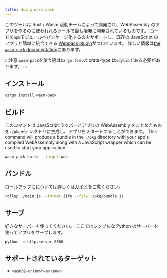 ```yaml
---
title: Using wasm-pack
---
```


このツールは Rust / Wasm 活動チームによって開発され、WebAssembly のアプリを作るのに使われれるツールで最も活発に開発されているものです。
コードを`npm`モジュールへパッケージ化するのをサポートし、既存の JavaScript のアプリと簡単に統合できる
[Webpack plugin](https://github.com/wasm-tool/wasm-pack-plugin)がついています。
詳しい情報は[the `wasm-pack` documentation](https://drager.github.io/wasm-pack/book/introduction.html)にあります。

:::注意
`wasm-pack`を使う際は`Cargo.toml`の crate-type は`cdylib`である必要があります。
:::

## インストール

```bash
cargo install wasm-pack
```

## ビルド

このコマンドは JavaScript ラッパーとアプリの WebAssembly をまとめたものを`./pkg`ディレクトリに生成し、アプリをスタートすることができます。
This command will produce a bundle in the `./pkg` directory with your app's compiled WebAssembly
along with a JavaScript wrapper which can be used to start your application.

```bash
wasm-pack build --target web
```

## バンドル

ロールアップにについては詳しくは[ガイド](https://rollupjs.org/guide/en/#quick-start)をご覧ください。

```bash
rollup ./main.js --format iife --file ./pkg/bundle.js
```

## サーブ

好きなサーバーを使ってください。
ここではシンプルな Python のサーバーを使ってアプリをサーブします。

```bash
python -m http.server 8000
```

## サポートされているターゲット

- `wasm32-unknown-unknown`
